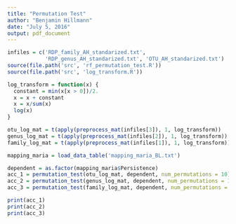 ```yaml
---
title: "Permutation Test"
author: "Benjamin Hillmann"
date: "July 5, 2016"
output: pdf_document
---
```


```r
infiles = c('RDP_family_AH_standarized.txt',
            'RDP_genus_AH_standarized.txt', 'OTU_AH_standarized.txt')
source(file.path('src', 'rf_permutation_test.R'))
source(file.path('src', 'log_transform.R'))
```


```r
log_transform = function(x) {
  constant = min(x[x > 0])/2.
  x = x + constant
  x = x/sum(x)
  log(x)
}

otu_log_mat = t(apply(preprocess_mat(infiles[3]), 1, log_transform))
genus_log_mat = t(apply(preprocess_mat(infiles[2]), 1, log_transform))
family_log_mat = t(apply(preprocess_mat(infiles[1]), 1, log_transform))

mapping_maria = load_data_table('mapping_maria_BL.txt')

dependent = as.factor(mapping_maria$Persistence)
acc_1 = permutation_test(otu_log_mat, dependent, num_permutations = 10)
acc_2 = permutation_test(genus_log_mat, dependent, num_permutations = 10)
acc_3 = permutation_test(family_log_mat, dependent, num_permutations = 10)

```

```r
print(acc_1)
print(acc_2)
print(acc_3)
```